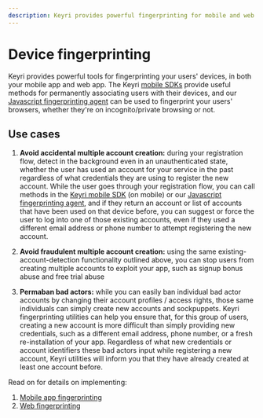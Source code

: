 ```yaml
---
description: Keyri provides powerful fingerprinting for mobile and web applications
---
```


# Device fingerprinting

Keyri provides powerful tools for fingerprinting your users' devices, in both your mobile app and web app. The Keyri [mobile SDKs](/mobile-sdks) provide useful methods for permanently associating users with their devices, and our [Javascript fingerprinting agent](https://www.npmjs.com/package/keyri-fingerprint) can be used to fingerprint your users' browsers, whether they're on incognito/private browsing or not.

## Use cases

1.  **Avoid accidental multiple account creation:** during your registration flow, detect in the background even in an unauthenticated state, whether the user has used an account for your service in the past regardless of what credentials they are using to register the new account. While the user goes through your registration flow, you can call methods in the [Keyri mobile SDK](/mobile-sdks) (on mobile) or our [Javascript fingerprinting agent](https://www.npmjs.com/package/keyri-fingerprint), and if they return an account or list of accounts that have been used on that device before, you can suggest or force the user to log into one of those existing accounts, even if they used a different email address or phone number to attempt registering the new account.

2.  **Avoid fraudulent multiple account creation:** using the same existing-account-detection functionality outlined above, you can stop users from creating multiple accounts to exploit your app, such as signup bonus abuse and free trial abuse

3.  **Permaban bad actors:** while you can easily ban individual bad actor accounts by changing their account profiles / access rights, those same individuals can simply create new accounts and sockpuppets. Keyri fingerprinting utilities can help you ensure that, for this group of users, creating a new account is more difficult than simply providing new credentials, such as a different email address, phone number, or a fresh re-installation of your app. Regardless of what new credentials or account identifiers these bad actors input while registering a new account, Keyri utilities will inform you that they have already created at least one account before.

Read on for details on implementing:

1. [Mobile app fingerprinting](/device-fingerprinting/mobile-fingerprinting)
2. [Web fingerprinting](/device-fingerprinting/web-fingerprinting)
